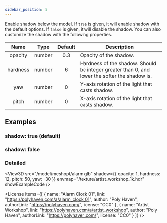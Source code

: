 ```yaml
---
sidebar_position: 5
---
```



<OptionDescriptor type="boolean | ShadowOptions" defaultVal="true" />

Enable shadow below the model.
If `true` is given, it will enable shadow with the default options.
If `false` is given, it will disable the shadow.
You can also customize the shadow with the following properties.

|Name|Type|Default|Description|
|:---:|:---:|:---:|---|
|opacity|number|0.3|Opacity of the shadow.|
|hardness|number|6|Hardness of the shadow. Should be integer greater than 0, and lower the softer the shadow is.|
|yaw|number|0|Y-axis rotation of the light that casts shadow.|
|pitch|number|0|X-axis rotation of the light that casts shadow.|

## Examples
### shadow: true (default)
<View3D src="/model/meshopt/alarm.glb" shadow={true} envmap="/texture/artist_workshop_1k.hdr" showExampleCode />

### shadow: false
<View3D src="/model/meshopt/alarm.glb" shadow={false} envmap="/texture/artist_workshop_1k.hdr" showExampleCode />

### Detailed
<View3D src="/model/meshopt/alarm.glb" shadow={{
  opacity: 1,
  hardness: 12,
  pitch: 50,
  yaw: -30
}} envmap="/texture/artist_workshop_1k.hdr" showExampleCode />

<License items={[
  {
    name: "Alarm Clock 01",
    link: "https://polyhaven.com/a/alarm_clock_01",
    author: "Poly Haven",
    authorLink: "https://polyhaven.com/",
    license: "CC0"
  },
  {
    name: "Artist Workshop",
    link: "https://polyhaven.com/a/artist_workshop",
    author: "Poly Haven",
    authorLink: "https://polyhaven.com/",
    license: "CC0"
  }
]} />
